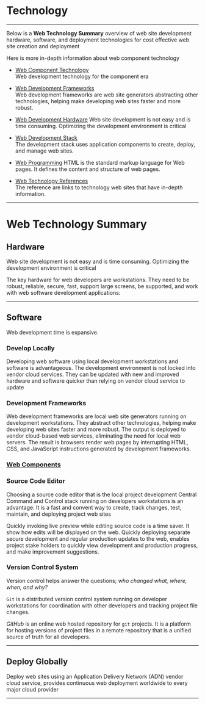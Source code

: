 
# Technology

***
Below is a **Web Technology Summary** overview of web site development hardware, software, and deployment technologies for cost effective web site creation and deployment



Here is more in-depth information about web component technology  

- [Web Component Technology](components)  
Web development technology for the component era

- [Web Development Frameworks](framework)  
Web development frameworks are web site generators abstracting other technologies, helping make  developing web sites faster and more robust.

- [Web Development Hardware](hardware)
Web site development is not easy and is time consuming. Optimizing the development environment is critical

- [Web Development Stack](dev_stack)  
The development stack uses application components to create, deploy, and manage web sites.

- [Web Programming](programming)
HTML  is the standard markup language for Web pages. It defines the content and structure of web pages.

- [Web Technology References](references)  
The reference are links to technology web sites that have in-depth information.

***

# Web Technology Summary

## Hardware

Web site development is not easy and is time consuming. Optimizing the development environment is critical

The key hardware for web developers are workstations. They need to be robust, reliable, secure, fast, support large screens, be supported, and work with web software development applications:

***

## Software

Web development time is expansive. 

### Develop Locally

Developing web software using local development workstations and software is advantageous. The development environment is not locked into   vendor cloud services.  They can be updated with new and improved hardware and software quicker than relying on vendor cloud service to update


### Development Frameworks

Web development frameworks are local web site generators running on development workstations. They abstract other technologies, helping make developing web sites faster and more robust. The output is deployed to vendor cloud-based web services, eliminating the need for local web servers. The result is browsers render web pages by interrupting HTML, CSS, and JavaScript instructions generated by development frameworks.

### [Web Components](components)

### Source Code Editor

Choosing a source code editor that is the local project development Central Command and Control stack running on developers workstations is an advantage. It is a fast and convent way to create, track changes, test, maintain, and deploying project web sites 
 
Quickly invoking live preview while editing source code is a time saver. It show how edits will be displayed on the web. Quickly deploying separate secure development and regular production updates to the web, enables project stake holders to quickly view development  and production progress, and make improvement suggestions.  

### Version Control System

Version control helps answer the questions; *who changed what, where, when, and why?*

``Git`` is a  distributed version control system running on developer workstations for coordination with other developers and tracking  project file changes.

*GitHub* is an online web hosted repository for ``git`` projects. It is a platform for hosting versions of project files in a remote repository that is a unified source of truth for all developers.

***

## Deploy Globally

Deploy web sites using an Application Delivery Network (ADN) vendor cloud service, provides continuous web deployment  worldwide to every major cloud provider

***


